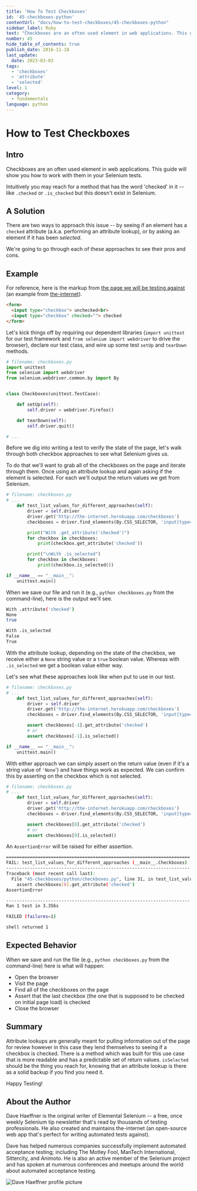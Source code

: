 ```yaml
---
title: 'How To Test Checkboxes'
id: '45-checkboxes-python'
contentUrl: "docs/how-to-test-checkboxes/45-checkboxes-python"
sidebar_label: Ruby
text: "Checkboxes are an often used element in web applications. This guide will show you how to work with them in your Selenium tests."
number: 45
hide_table_of_contents: true
publish_date: 2016-11-18
last_update:
  date: 2023-03-03
tags:
  - 'checkboxes'
  - 'attribute'
  - 'selected'
level: 1
category:
  - fundamentals
language: python
---
```


# How to Test Checkboxes

## Intro

Checkboxes are an often used element in web applications. This guide will show you how to work with them in your Selenium tests.

Intuitively you may reach for a method that has the word 'checked' in it -- like `.checked` or `.is_checked` but this doesn't exist in Selenium.

## A Solution

There are two ways to approach this issue -- by seeing if an element has a `checked` attribute (a.k.a. performing an attribute lookup), or by asking an element if it has been _selected_.

We're going to go through each of these approaches to see their pros and cons.

## Example

For reference, here is the markup from [the page we will be testing against](http://the-internet.herokuapp.com/checkboxes) (an example from [the-internet](https://github.com/tourdedave/the-internet)).

```html
<form>
  <input type="checkbox"> unchecked<br>
  <input type="checkbox" checked=""> checked
</form>
```

Let's kick things off by requiring our dependent libraries (`import unittest` for our test framework and `from selenium import webdriver` to drive the browser), declare our test class, and wire up some test `setUp` and `tearDown` methods.

```python
# filename: checkboxes.py
import unittest
from selenium import webdriver
from selenium.webdriver.common.by import By


class Checkboxes(unittest.TestCase):

    def setUp(self):
        self.driver = webdriver.Firefox()

    def tearDown(self):
        self.driver.quit()

# ...
```

Before we dig into writing a test to verify the state of the page, let's walk through both checkbox approaches to see what Selenium gives us.

To do that we'll want to grab all of the checkboxes on the page and iterate through them. Once using an attribute lookup and again asking if the element is selected. For each we'll output the return values we get from Selenium.

```python
# filename: checkboxes.py
# ...
    def test_list_values_for_different_approaches(self):
        driver = self.driver
        driver.get('http://the-internet.herokuapp.com/checkboxes')
        checkboxes = driver.find_elements(By.CSS_SELECTOR, 'input[type="checkbox"]')

        print("With .get_attribute('checked')")
        for checkbox in checkboxes:
            print(checkbox.get_attribute('checked'))

        print("\nWith .is_selected")
        for checkbox in checkboxes:
            print(checkbox.is_selected())

if __name__ == "__main__":
    unittest.main()
```

When we save our file and run it (e.g., `python checkboxes.py` from the command-line), here is the output we'll see.

```sh
With .attribute('checked')
None
true

With .is_selected
False
True
```

With the attribute lookup, depending on the state of the checkbox, we receive either a `None` string value or a `true` boolean value. Whereas with `.is_selected` we get a boolean value either way.

Let's see what these approaches look like when put to use in our test.

```python
# filename: checkboxes.py
# ...
    def test_list_values_for_different_approaches(self):
        driver = self.driver
        driver.get('http://the-internet.herokuapp.com/checkboxes')
        checkboxes = driver.find_elements(By.CSS_SELECTOR, 'input[type="checkbox"]')

        assert checkboxes[-1].get_attribute('checked')
        # or
        assert checkboxes[-1].is_selected()

if __name__ == "__main__":
    unittest.main()
```

With either approach we can simply assert on the return value (even if it's a string value of `'None`') and have things work as expected. We can confirm this by asserting on the checkbox which is not selected.

```python
# filename: checkboxes.py
# ...
    def test_list_values_for_different_approaches(self):
        driver = self.driver
        driver.get('http://the-internet.herokuapp.com/checkboxes')
        checkboxes = driver.find_elements(By.CSS_SELECTOR, 'input[type="checkbox"]')

        assert checkboxes[0].get_attribute('checked')
        # or
        assert checkboxes[0].is_selected()
```

An `AssertionError` will be raised for either assertion.

```sh
======================================================================
FAIL: test_list_values_for_different_approaches (__main__.Checkboxes)
----------------------------------------------------------------------
Traceback (most recent call last):
  File "45-checkboxes/python/checkboxes.py", line 31, in test_list_values_for_different_approaches
    assert checkboxes[0].get_attribute('checked')
AssertionError

----------------------------------------------------------------------
Ran 1 test in 3.356s

FAILED (failures=1)

shell returned 1
```

## Expected Behavior

When we save and run the file (e.g., `python checkboxes.py` from the command-line) here is what will happen:

+ Open the browser
+ Visit the page
+ Find all of the checkboxes on the page
+ Assert that the last checkbox (the one that is supposed to be checked on initial page load) is checked
+ Close the browser

## Summary

Attribute lookups are generally meant for pulling information out of the page for review however in this case they lend themselves to seeing if a checkbox is checked. There is a method which was built for this use case that is more readable and has a predictable set of return values. `isSelected` should be the thing you reach for, knowing that an attribute lookup is there as a solid backup if you find you need it.

Happy Testing!

## About the Author

Dave Haeffner is the original writer of Elemental Selenium -- a free, once weekly Selenium tip newsletter that's read by thousands of testing professionals. He also created and maintains the-internet (an open-source web app that's perfect for writing automated tests against).

Dave has helped numerous companies successfully implement automated acceptance testing;
including The Motley Fool, ManTech International, Sittercity, and Animoto. He is also an active member of the Selenium project and has spoken at numerous conferences and meetups around the world about automated acceptance testing.

![Dave Haeffner profile picture](/img/authors/dave-haeffner.jpeg#author-img 'a title')
